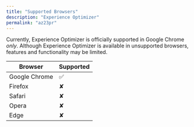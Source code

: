 ```yaml
---
title: "Supported Browsers"
description: "Experience Optimizer"
permalink: "az23pr"
---
```


Currently, Experience Optimizer is officially supported in Google Chrome *only*. Although Experience Optimizer is available in unsupported browsers, features and functionality may be limited.

| Browser | Supported |
| --- | --- |
| Google Chrome | ✅ |
| Firefox | ✘ |
| Safari | ✘ |
| Opera | ✘ |
| Edge | ✘ |